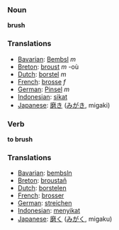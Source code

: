 === Noun ===
'''brush'''

=== Translations ===
*[[Bavarian]]: [[Bembsl]] ''m''
*[[Breton]]: [[broust]] ''m'' -où
*[[Dutch]]: [[borstel]] ''m''
*[[French]]: [[brosse]] ''f''
*[[German]]: [[Pinsel]] ''m''
*[[Indonesian]]: [[sikat]]
*[[Japanese]]: [[磨き]] ([[みがき]], migaki)

=== Verb ===
'''to brush'''

=== Translations ===
*[[Bavarian]]: [[bembsln]]
*[[Breton]]: [[broustañ]]
*[[Dutch]]: [[borstelen]]
*[[French]]: [[brosser]]
*[[German]]: [[streichen]]
*[[Indonesian]]: [[sikat|menyikat]]
*[[Japanese]]: [[磨く]] ([[みがく]], migaku)